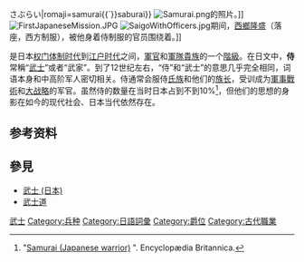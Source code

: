 {{japanese|japanese=侍|kana=さむらい{{`}}さぶらい|romaji=samurai{{`}}saburai}}
[[File:Samurai.png|thumb]]{{tsl|en|Hand-coloured|手工上色}}的照片。]]
[[File:FirstJapaneseMission.JPG|thumb]]
[[File:SaigoWithOfficers.jpg|right]]期间，[[西鄉隆盛|西鄉隆盛]]（落座，西方制服），被他身着侍制服的官员围绕着。]]
{{Expand language|time=2017-05-21T07:14:51+00:00}}
{{Refimprove|time=2017-05-21T07:14:51+00:00}}

{{Nihongo|'''侍'''|[[wikt:侍|侍]]}}是日本[[日本历史|权门体制时代]]到[[江户时代|江户时代]]之间，[[軍官|軍官]]和[[軍隊|軍隊]][[貴族|貴族]]的一个[[階級|階級]]。在日文中，'''侍'''常稱“[[武士_(日本)|武士]]”或者“武家”。到了12世纪左右，“侍”和“武士”的意思几乎完全相同，词语本身和中高阶军人密切相关。侍通常会服侍[[日本氏族|氏族]]和他们的[[大名_(称谓)|族长]]，受训成为[[軍事戰術|軍事戰術]]和[[大战略|大战略]]的军官。虽然侍的数量在当时日本占到不到10%<ref>"[http://www.britannica.com/EBchecked/topic/520850/samurai Samurai (Japanese warrior)] {{Wayback|url=http://www.britannica.com/EBchecked/topic/520850/samurai |date=20090929090922 }}". Encyclopædia Britannica.</ref>，但他们的思想的身影在如今的现代社会、日本当代{{tsl|en|Japanese martial arts|日本武术|武术}}依然存在。

==参考资料==
{{Reflist}}

== 參見 ==
* [[武士_(日本)|武士 (日本)]]
* [[武士道|武士道]]

{{Authority control}}
[[Category:武士|]]
[[Category:兵种|Category:兵种]]
[[Category:日語詞彙|Category:日語詞彙]]
[[Category:爵位|Category:爵位]]
[[Category:古代職業|Category:古代職業]]